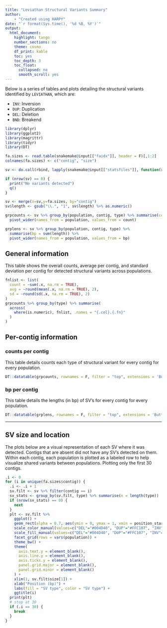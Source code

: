 ```yaml
---
title: "Leviathan Structural Variants Summary"
author:
    - "Created using HARPY"
date: "`r format(Sys.time(), '%d %B, %Y')`"
output:
  html_document:
    highlight: tango
    number_sections: no
    theme: cosmo
    df_print: kable
    toc: yes
    toc_depth: 3
    toc_float:
      collapsed: no
      smooth_scroll: yes
---
```


Below is a series of tables and plots detailing the structural variants
identified by `LEVIATHAN`, which are:

- `INV`: Inversion
- `DUP`: Duplication
- `DEL`: Deletion
- `BND`: Breakend

```r
library(dplyr)
library(ggplot2)
library(magrittr)
library(tidyr)
library(DT)
```

```r
fa.sizes <- read.table(snakemake@input[["faidx"]], header = F)[,1:2]
colnames(fa.sizes) <- c("contig", "size")
```

```r
sv <- do.call(rbind, lapply(snakemake@input[["statsfiles"]], function(x) read.table(x, header = T)))

if (nrow(sv) == 0) {
  print("No variants detected")
  q()
}

sv <- merge(x=sv,y=fa.sizes, by="contig")
sv$length <- gsub("\\.", "1", sv$length) %>% as.numeric()
```

```r
grpcounts <- sv %>% group_by(population, contig, type) %>% summarise(count = n()) %>% 
  pivot_wider(names_from = population, values_from = count)

grplens <- sv %>% group_by(population, contig, type) %>% 
  summarise(bp = sum(length)) %>% 
  pivot_wider(names_from = population, values_from = bp)
```

## General information
This table shows the overall counts, average per contig, and standard deviation per contig for detected structural variants across populations.
```r
fnlist <- list(
  count = ~sum(.x, na.rm = TRUE),
  avg = ~round(mean(.x, na.rm = TRUE), 2),
  sd = ~round(sd(.x, na.rm = TRUE), 2)
)
grpcounts %>% group_by(type) %>% summarise(
  across(
    where(is.numeric), fnlist, .names = "{.col}.{.fn}"
  )
)
```

## Per-contig information
### counts per contig
This table details counts each type of structural variant for every contig for every population.
```r
DT::datatable(grpcounts, rownames = F, filter = "top", extensions = 'Buttons', options = list(dom = 'Brtip', buttons = c('csv', 'pdf'), scrollX = TRUE))
```

### bp per contig
This table details the lengths (in bp) of SV's for every contig for every population.
```r
DT::datatable(grplens, rownames = F, filter = "top", extensions = 'Buttons', options = list(dom = 'Brtip', buttons = c('csv', 'pdf'), scrollX = TRUE))
```

---

## SV size and location
The plots below are a visual representation of each SV where it was detected.
Contigs that are absent did not have any SV's detected on them. Within each 
contig, each population is plotted as a labeled row to help visualize shared
variants between populations. Plotting only the first 30 contigs.

```r
.i <- 0
for (i in unique(fa.sizes$contig)) {
  .i <- .i + 1
  sv.filt <- sv %>% filter(contig == i)
  sv_stats <- group_by(sv.filt, type) %>% summarise(n = length(type))
  if (nrow(sv_stats) == 0) {
    next
  }
  plt <- sv.filt %>%
    ggplot() +
    geom_rect(alpha = 0.7, aes(ymin = 0, ymax = 1, xmin = position_start, xmax = position_end, fill = type, color = type)) +
    scale_color_manual(values=c("DEL"="#004D40", "DUP"="#FFC107", "INV"="#1E88E5","BND"="#D81B60")) +
    scale_fill_manual(values=c("DEL"="#004D40", "DUP"="#FFC107", "INV"="#1E88E5","BND"="#D81B60")) +
    facet_grid(rows = vars(population)) +
    theme_bw() +
    theme(
      axis.text.y = element_blank(),
      axis.line.y = element_blank(),
      axis.ticks.y = element_blank(),
      panel.grid.major = element_blank(),
      panel.grid.minor = element_blank()
    ) +
    xlim(1, sv.filt$size[1]) +
    xlab("Position (bp)") +
    labs(fill = "SV type", color = "SV type") +
    ggtitle(i)
  print(plt)
  # stop at 30
  if (.i == 30) {
    break
  }
}
```